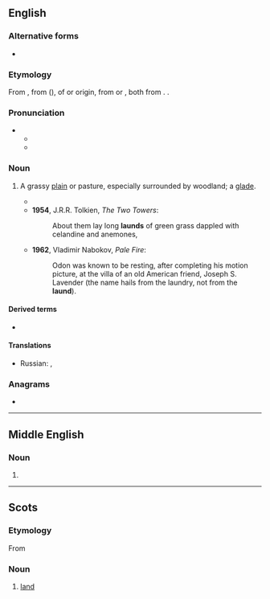 ==English==

===Alternative forms===
* {{alt|en|laune}}

===Etymology===
From {{inh|en|enm|launde}}, from {{der|en|fro|lande|launde|wooded area}} ({{cog|fr|lande}}), of {{der|en|gem|-}} or {{der|en|cel-gau|-}} origin, from {{inh|en|gem-pro|*landą||land}} or {{der|en|cel-pro|*landā}}, both from {{der|en|ine-pro|*lendʰ-||land, heath}}. {{doublet|en|land}}.

===Pronunciation===
* {{IPA|en|/lɔːnd/}}
** {{audio|en|LL-Q1860 (eng)-Vealhurl-laund.wav|Audio (Southern England)}}
** {{rhymes|en|ɔːnd|s=1}}

===Noun===
{{en-noun}}

# {{lb|en|archaic}} A grassy [[plain]] or pasture, especially surrounded by woodland; a [[glade]].
#* {{RQ:Shakespeare Henry 6-3|3|1|text=Through this '''laund''' anon the deer will come.}}
#* '''1954''', J.R.R. Tolkien, ''The Two Towers'':
#*: About them lay long '''launds''' of green grass dappled with celandine and anemones,
#* '''1962''', Vladimir Nabokov, ''Pale Fire'':
#*: Odon was known to be resting, after completing his motion picture, at the villa of an old American friend, Joseph S. Lavender (the name hails from the laundry, not from the '''laund''').

====Derived terms====
* {{l|en|lawn}}

====Translations====
{{trans-top|grassy plain or pasture}}
* Russian: {{t+|ru|поля́на}}, {{t+|ru|лужа́йка}}
{{trans-mid}}
{{trans-bottom}}

===Anagrams===
* {{anagrams|en|a=adlnu|Lunda|dunal|ulnad}}

----

==Middle English==

===Noun===
{{head|enm|noun}}

# {{alternative form of|enm|lond}}

----

==Scots==

===Etymology===
{{dercat|sco|ang|gmw-pro|gem-pro|ine-pro|inh=3}}
From {{inh|sco|enm|lond}}

===Noun===
{{sco-noun}}

# [[land]]